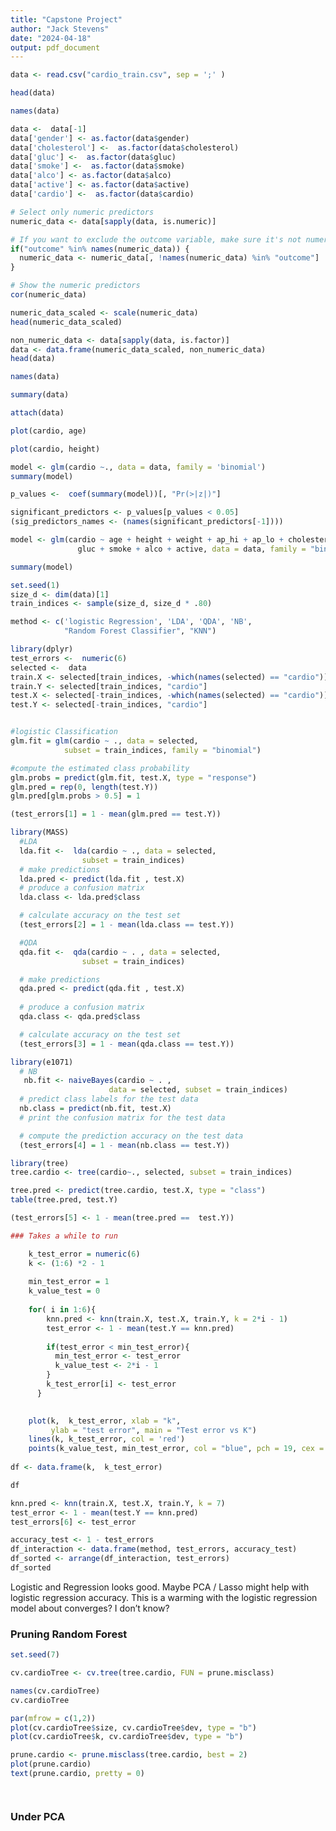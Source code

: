 ```yaml
---
title: "Capstone Project"
author: "Jack Stevens"
date: "2024-04-18"
output: pdf_document
---
```


```r
data <- read.csv("cardio_train.csv", sep = ';' )
```

```r
head(data)

``` 

```r
names(data)
```


```r
data <-  data[-1]
data['gender'] <- as.factor(data$gender)
data['cholesterol'] <-  as.factor(data$cholesterol)
data['gluc'] <-  as.factor(data$gluc)
data['smoke'] <-  as.factor(data$smoke)
data['alco'] <- as.factor(data$alco)
data['active'] <- as.factor(data$active)
data['cardio'] <-  as.factor(data$cardio)

````

```r
# Select only numeric predictors
numeric_data <- data[sapply(data, is.numeric)]

# If you want to exclude the outcome variable, make sure it's not numeric or handle it separately
if("outcome" %in% names(numeric_data)) {
  numeric_data <- numeric_data[, !names(numeric_data) %in% "outcome"]
}

# Show the numeric predictors
cor(numeric_data)

```

```r
numeric_data_scaled <- scale(numeric_data)
head(numeric_data_scaled)
```

```r
non_numeric_data <- data[sapply(data, is.factor)]
data <- data.frame(numeric_data_scaled, non_numeric_data)
head(data)
```

```r
names(data)
```

```r
summary(data)
```




```r
attach(data)

plot(cardio, age)
```


```r
plot(cardio, height)
```

```r


model <- glm(cardio ~., data = data, family = 'binomial')
summary(model)
```

```r
p_values <-  coef(summary(model))[, "Pr(>|z|)"]

significant_predictors <- p_values[p_values < 0.05]
(sig_predictors_names <- (names(significant_predictors[-1])))
```

```r

model <- glm(cardio ~ age + height + weight + ap_hi + ap_lo + cholesterol + 
               gluc + smoke + alco + active, data = data, family = "binomial")

summary(model)


```

```r
set.seed(1)
size_d <- dim(data)[1]
train_indices <- sample(size_d, size_d * .80)


```

```r
method <- c('logistic Regression', 'LDA', 'QDA', 'NB', 
            "Random Forest Classifier", "KNN")
```

```r
library(dplyr)
test_errors <-  numeric(6)
selected <-  data
train.X <- selected[train_indices, -which(names(selected) == "cardio")]
train.Y <- selected[train_indices, "cardio"]
test.X <- selected[-train_indices, -which(names(selected) == "cardio")]
test.Y <- selected[-train_indices, "cardio"]


#logistic Classification
glm.fit = glm(cardio ~ ., data = selected,
            subset = train_indices, family = "binomial")

#compute the estimated class probability
glm.probs = predict(glm.fit, test.X, type = "response")
glm.pred = rep(0, length(test.Y))
glm.pred[glm.probs > 0.5] = 1

(test_errors[1] = 1 - mean(glm.pred == test.Y))

``` 
 
```r
library(MASS) 
  #LDA 
  lda.fit <-  lda(cardio ~ ., data = selected, 
                subset = train_indices)
  # make predictions
  lda.pred <- predict(lda.fit , test.X)
  # produce a confusion matrix
  lda.class <- lda.pred$class

  # calculate accuracy on the test set
  (test_errors[2] = 1 - mean(lda.class == test.Y))

```

```r
  #QDA
  qda.fit <-  qda(cardio ~ . , data = selected,
                subset = train_indices)

  # make predictions
  qda.pred <- predict(qda.fit , test.X)
  
  # produce a confusion matrix
  qda.class <- qda.pred$class

  # calculate accuracy on the test set
  (test_errors[3] = 1 - mean(qda.class == test.Y))

```

```r
library(e1071)
  # NB
   nb.fit <- naiveBayes(cardio ~ . ,
                      data = selected, subset = train_indices)
  # predict class labels for the test data
  nb.class = predict(nb.fit, test.X)
  # print the confusion matrix for the test data

  # compute the prediction accuracy on the test data
  (test_errors[4] = 1 - mean(nb.class == test.Y))

```

```r
library(tree)
tree.cardio <- tree(cardio~., selected, subset = train_indices)

tree.pred <- predict(tree.cardio, test.X, type = "class")
table(tree.pred, test.Y)

(test_errors[5] <- 1 - mean(tree.pred ==  test.Y))

```

```r
### Takes a while to run 

    k_test_error = numeric(6)
    k <- (1:6) *2 - 1 
    
    min_test_error = 1
    k_value_test = 0
    
    for( i in 1:6){
        knn.pred <- knn(train.X, test.X, train.Y, k = 2*i - 1)
        test_error <- 1 - mean(test.Y == knn.pred)
       
        if(test_error < min_test_error){
          min_test_error <- test_error
          k_value_test <- 2*i - 1
        }
        k_test_error[i] <- test_error
      }

    
    plot(k,  k_test_error, xlab = "k",
         ylab = "test error", main = "Test error vs K")
    lines(k, k_test_error, col = 'red')
    points(k_value_test, min_test_error, col = "blue", pch = 19, cex = 2) 
    
df <- data.frame(k,  k_test_error)

df

```

```r
knn.pred <- knn(train.X, test.X, train.Y, k = 7)
test_error <- 1 - mean(test.Y == knn.pred)
test_errors[6] <- test_error


```


```r
accuracy_test <- 1 - test_errors
df_interaction <- data.frame(method, test_errors, accuracy_test) 
df_sorted <- arrange(df_interaction, test_errors)
df_sorted
```
Logistic and Regression looks good. Maybe PCA / Lasso might 
help with logistic regression accuracy. This is a warming with the logistic 
regression model about converges? I don't know? 

### Pruning Random Forest

```r
set.seed(7)

cv.cardioTree <- cv.tree(tree.cardio, FUN = prune.misclass)
```
```R
names(cv.cardioTree)
cv.cardioTree
```
```R
par(mfrow = c(1,2))
plot(cv.cardioTree$size, cv.cardioTree$dev, type = "b")
plot(cv.cardioTree$k, cv.cardioTree$dev, type = "b")

```
```r
prune.cardio <- prune.misclass(tree.cardio, best = 2)
plot(prune.cardio)
text(prune.cardio, pretty = 0)



```

```r



```

### Under PCA


```r


```
